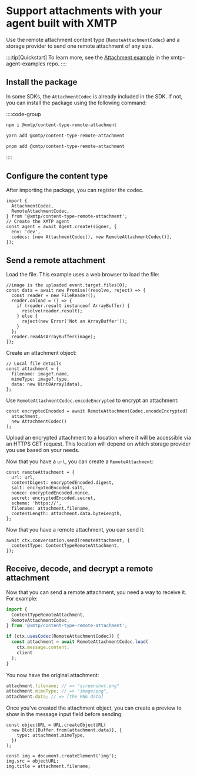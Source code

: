 # Support attachments with your agent built with XMTP

Use the remote attachment content type (`RemoteAttachmentCodec`) and a storage provider to send one remote attachment of any size.

::::tip[Quickstart]
To learn more, see the [Attachment example](https://github.com/ephemeraHQ/xmtp-agent-examples/tree/main/examples/xmtp-attachments) in the xmtp-agent-examples repo.
::::

## Install the package

In some SDKs, the `AttachmentCodec` is already included in the SDK. If not, you can install the package using the following command:

::::code-group

```bash [npm]
npm i @xmtp/content-type-remote-attachment
```

```bash [yarn]
yarn add @xmtp/content-type-remote-attachment
```

```bash [pnpm]
pnpm add @xmtp/content-type-remote-attachment
```

::::

## Configure the content type

After importing the package, you can register the codec.

```tsx [Node]
import {
  AttachmentCodec,
  RemoteAttachmentCodec,
} from '@xmtp/content-type-remote-attachment';
// Create the XMTP agent
const agent = await Agent.create(signer, {
  env: 'dev',
  codecs: [new AttachmentCodec(), new RemoteAttachmentCodec()],
});
```

## Send a remote attachment

Load the file. This example uses a web browser to load the file:

```tsx [Node]
//image is the uploaded event.target.files[0];
const data = await new Promise((resolve, reject) => {
  const reader = new FileReader();
  reader.onload = () => {
    if (reader.result instanceof ArrayBuffer) {
      resolve(reader.result);
    } else {
      reject(new Error('Not an ArrayBuffer'));
    }
  };
  reader.readAsArrayBuffer(image);
});
```

Create an attachment object:

```tsx [Node]
// Local file details
const attachment = {
  filename: image?.name,
  mimeType: image?.type,
  data: new Uint8Array(data),
};
```

Use `RemoteAttachmentCodec.encodeEncrypted` to encrypt an attachment:

```tsx [Node]
const encryptedEncoded = await RemoteAttachmentCodec.encodeEncrypted(
  attachment,
  new AttachmentCodec()
);
```

Upload an encrypted attachment to a location where it will be accessible via an HTTPS GET request. This location will depend on which storage provider you use based on your needs.

Now that you have a `url`, you can create a `RemoteAttachment`:

```tsx [Node]
const remoteAttachment = {
  url: url,
  contentDigest: encryptedEncoded.digest,
  salt: encryptedEncoded.salt,
  nonce: encryptedEncoded.nonce,
  secret: encryptedEncoded.secret,
  scheme: 'https://',
  filename: attachment.filename,
  contentLength: attachment.data.byteLength,
};
```

Now that you have a remote attachment, you can send it:

```tsx [Node]
await ctx.conversation.send(remoteAttachment, {
  contentType: ContentTypeRemoteAttachment,
});
```

## Receive, decode, and decrypt a remote attachment

Now that you can send a remote attachment, you need a way to receive it. For example:

```ts [Node]
import {
  ContentTypeRemoteAttachment,
  RemoteAttachmentCodec,
} from '@xmtp/content-type-remote-attachment';

if (ctx.usesCodec(RemoteAttachmentCodec)) {
  const attachment = await RemoteAttachmentCodec.load(
    ctx.message.content,
    client
  );
}
```

You now have the original attachment:

```ts [Node]
attachment.filename; // => "screenshot.png"
attachment.mimeType; // => "image/png",
attachment.data; // => [the PNG data]
```

Once you've created the attachment object, you can create a preview to show in the message input field before sending:

```tsx [Node]
const objectURL = URL.createObjectURL(
  new Blob([Buffer.from(attachment.data)], {
    type: attachment.mimeType,
  })
);

const img = document.createElement('img');
img.src = objectURL;
img.title = attachment.filename;
```
